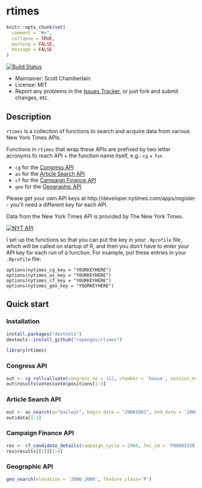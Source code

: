 rtimes
======

```r
knitr::opts_chunk$set(
  comment = "#>",
  collapse = TRUE,
  warning = FALSE, 
  message = FALSE
)
```

[![Build Status](https://api.travis-ci.org/rOpenGov/rtimes.png)](https://travis-ci.org/rOpenGov/rtimes)

+ Maintainer: Scott Chamberlain
+ License: MIT
+ Report any problems in the [Issues Tracker](https://github.com/ropengov/rtimes/issues), or just fork and submit changes, etc.

## Description

`rtimes` is a collection of functions to search and acquire data from various New York Times APIs.

Functions in `rtimes` that wrap these APIs are prefixed by two letter acronyms fo reach API + the function name itself, e.g.: `cg` + `fxn`

* `cg` for the [Congress API](http://developer.nytimes.com/docs/congress_api)
* `as` for the [Article Search API](http://developer.nytimes.com/docs/read/article_search_api_v2)
* `cf` for the [Campaign Finance API](http://developer.nytimes.com/docs/campaign_finance_api/)
* `geo` for the [Geographic API](http://developer.nytimes.com/docs/geographic_api)

Please get your own API keys at http://developer.nytimes.com/apps/register - you'll need a different key for each API.

Data from the New York Times API is provided by The New York Times.

<a border="0" href="http://developer.nytimes.com" ><img src="http://graphics8.nytimes.com/packages/images/developer/logos/poweredby_nytimes_200b.png" alt="NYT API" /></a>

I set up the functions so that you can put the key in your `.Rprofile` file, which will be called on startup of R, and then you don't have to enter your API key for each run of a function. For example, put these entries in your `.Rprofile` file:

```
options(nytimes_cg_key = "YOURKEYHERE")
options(nytimes_as_key = "YOURKEYHERE")
options(nytimes_cf_key = "YOURKEYHERE")
options(nytimes_geo_key = "YOURKEYHERE")
```

## Quick start

### Installation

```r
install.packages("devtools")
devtools::install_github("ropengov/rtimes")
```

```r
library(rtimes)
```

### Congress API

```r
out <- cg_rollcallvote(congress_no = 112, chamber = 'house', session_no = 1, rollcall_no = 00235)
out$results$votes$vote$positions[1:3]
```

### Article Search API

```r
out <- as_search(q="bailout", begin_date = "20081001", end_date = '20081201')
out$data[1:3]
```

### Campaign Finance API

```r
res <- cf_candidate_details(campaign_cycle = 2008, fec_id = 'P80003338')
res$results[[1]][1:4]
```

### Geographic API

```r
geo_search(elevation = '2000_3000', feature_class='P')
```
